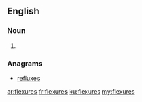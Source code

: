 ==English==

===Noun===
{{head|en}}

# {{plural of|flexure}}

===Anagrams===
* [[refluxes#English|refluxes]]

[[ar:flexures]]
[[fr:flexures]]
[[ku:flexures]]
[[my:flexures]]